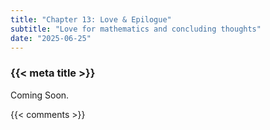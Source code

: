 ```yaml
---
title: "Chapter 13: Love & Epilogue"
subtitle: "Love for mathematics and concluding thoughts"
date: "2025-06-25"
---
```


### {{< meta title >}}

Coming Soon.


{{< comments >}}